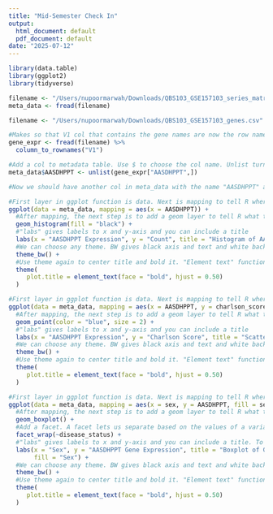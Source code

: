 ```yaml
---
title: "Mid-Semester Check In"
output:
  html_document: default
  pdf_document: default
date: "2025-07-12"
---
```


```r
library(data.table) 
library(ggplot2)
library(tidyverse)
```

```r
filename <- "/Users/nupoormarwah/Downloads/QBS103_GSE157103_series_matrix-1.csv"
meta_data <- fread(filename)

filename <- "/Users/nupoormarwah/Downloads/QBS103_GSE157103_genes.csv"

#Makes so that V1 col that contains the gene names are now the row names 
gene_expr <- fread(filename) %>%
  column_to_rownames("V1")

#Add a col to metadata table. Use $ to choose the col name. Unlist turns it into a vector
meta_data$AASDHPPT <- unlist(gene_expr["AASDHPPT",])

#Now we should have another col in meta_data with the name "AASDHPPT" and all its associated row values from gene_expr
```

```r
#First layer in ggplot function is data. Next is mapping to tell R where to put the cols and rows on the plot. "aes" is part of the mapping layer and tells R what to make the x and y-axis. Since this is a histogram, we only need to assign x-axis
ggplot(data = meta_data, mapping = aes(x = AASDHPPT)) + 
  #After mapping, the next step is to add a geom layer to tell R what type of plot you want to make. You can use "fill" to change the color of the entire shape or "color" to change the outline 
  geom_histogram(fill = "black") +
  #"labs" gives labels to x and y-axis and you can include a title
  labs(x = "AASDHPPT Expression", y = "Count", title = "Histogram of AASDHPPT Gene Expression") +
  #We can choose any theme. BW gives black axis and text and white background
  theme_bw() +
  #Use theme again to center title and bold it. "Element text" function says that the element in the plot title is a text element. "hjust" is horizontal adjustment (0 = all the way to the left, 1 = all the way to the right, so center = 0.50)
  theme(
     plot.title = element_text(face = "bold", hjust = 0.50)
  )
```
```r
#First layer in ggplot function is data. Next is mapping to tell R where to put the cols and rows on the plot. "aes" is part of the mapping layer and tells R what to make the x and y-axis. Since this is a scatterplot, we need. both x- and y-axis. I chose Charlson Score as the continuous variable here
ggplot(data = meta_data, mapping = aes(x = AASDHPPT, y = charlson_score)) + 
  #After mapping, the next step is to add a geom layer to tell R what type of plot you want to make. You can use "color" to change the color of the dots in the scatterplot 
  geom_point(color = "blue", size = 2) +
  #"labs" gives labels to x and y-axis and you can include a title
  labs(x = "AASDHPPT Expression", y = "Charlson Score", title = "Scatterplot of Charlson Score vs. AASDHPPT Gene Expression") +
  #We can choose any theme. BW gives black axis and text and white background
  theme_bw() +
  #Use theme again to center title and bold it. "Element text" function says that the element in the plot title is a text element. "hjust" is horizontal adjustment (0 = all the way to the left, 1 = all the way to the right, so center = 0.50)
  theme(
     plot.title = element_text(face = "bold", hjust = 0.50)
  )
```

```r
#First layer in ggplot function is data. Next is mapping to tell R where to put the cols and rows on the plot. "aes" is part of the mapping layer and tells R what to make the x and y-axis. Since this is a boxplot, we need both x- and y-axis. I chose sex and disease status as my categorical variables
ggplot(data = meta_data, mapping = aes(x = sex, y = AASDHPPT, fill = sex)) + 
  #After mapping, the next step is to add a geom layer to tell R what type of plot you want to make
  geom_boxplot() +
  #Add a facet. A facet lets us separate based on the values of a variable. Here, it would be the "disease_status" var
  facet_wrap(~disease_status) +
  #"labs" gives labels to x and y-axis and you can include a title. To change the legend, use "fill" since we used that up top
  labs(x = "Sex", y = "AASDHPPT Gene Expression", title = "Boxplot of Gene Expression by Disease Status and Sex", 
       fill = "Sex") +
  #We can choose any theme. BW gives black axis and text and white background
  theme_bw() +
  #Use theme again to center title and bold it. "Element text" function says that the element in the plot title is a text element. "hjust" is horizontal adjustment (0 = all the way to the left, 1 = all the way to the right, so center = 0.50)
  theme(
     plot.title = element_text(face = "bold", hjust = 0.50)
  )
```

